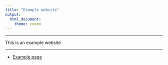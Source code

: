 ```yaml
---
title: "Example website"
output: 
  html_document:
    theme: cosmo
---
```


***

This is an example website

***

* [Example page](example_rmarkdown.html)
